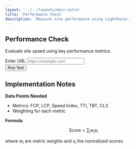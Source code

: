 ```yaml
---
layout: '../../layouts/main.astro'
title: 'Performance Check'
description: 'Measure site performance using Lighthouse.'
---
```


<section class="py-8">
  <div class="max-w-2xl mx-auto space-y-6">
    <div class="text-center">
      <h1 class="text-3xl font-bold">Performance Check</h1>
      <p>Evaluate site speed using key performance metrics.</p>
    </div>
    <form id="perf-form" class="space-y-4">
      <div>
        <label for="perf-url" class="block font-medium">Enter URL</label>
        <input type="url" id="perf-url" name="url" placeholder="https://example.com" class="w-full border rounded p-2" />
      </div>
      <button type="submit" class="bg-blue-600 text-white px-4 py-2 rounded">Run Test</button>
    </form>
    <div id="perf-results" class="bg-gray-100 p-3 rounded overflow-x-auto"></div>
  </div>
</section>

<script type="module" src="/js/performance-check.js" defer></script>

## Implementation Notes

**Data Points Needed**

- Metrics: FCP, LCP, Speed Index, TTI, TBT, CLS
- Weighting for each metric

**Formula**

$$
\text{Score} = \sum_i w_i s_i
$$

where $w_i$ are metric weights and $s_i$ the normalized scores.
